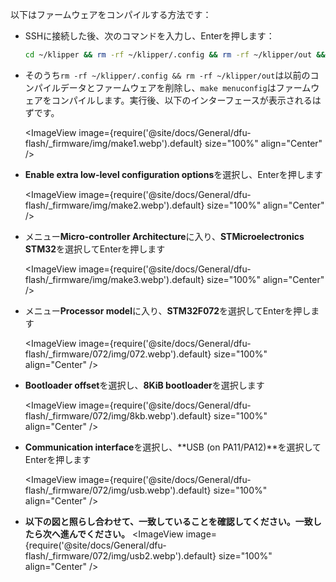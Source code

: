 以下はファームウェアをコンパイルする方法です：
* SSHに接続した後、次のコマンドを入力し、Enterを押します：

    ```bash
    cd ~/klipper && rm -rf ~/klipper/.config && rm -rf ~/klipper/out && make menuconfig
    ```

* そのうち`rm -rf ~/klipper/.config && rm -rf ~/klipper/out`は以前のコンパイルデータとファームウェアを削除し、`make menuconfig`はファームウェアをコンパイルします。実行後、以下のインターフェースが表示されるはずです。

    <ImageView image={require('@site/docs/General/dfu-flash/_firmware/img/make1.webp').default} size="100%" align="Center" />

* **Enable extra low-level configuration options**を選択し、Enterを押します

    <ImageView image={require('@site/docs/General/dfu-flash/_firmware/img/make2.webp').default} size="100%" align="Center" />

* メニュー**Micro-controller Architecture**に入り、**STMicroelectronics STM32**を選択してEnterを押します

    <ImageView image={require('@site/docs/General/dfu-flash/_firmware/img/make3.webp').default} size="100%" align="Center" />

* メニュー**Processor model**に入り、**STM32F072**を選択してEnterを押します

    <ImageView image={require('@site/docs/General/dfu-flash/_firmware/072/img/072.webp').default} size="100%" align="Center" />

* **Bootloader offset**を選択し、**8KiB bootloader**を選択します

    <ImageView image={require('@site/docs/General/dfu-flash/_firmware/072/img/8kb.webp').default} size="100%" align="Center" />

* **Communication interface**を選択し、**USB (on PA11/PA12)**を選択してEnterを押します
    
    <ImageView image={require('@site/docs/General/dfu-flash/_firmware/072/img/usb.webp').default} size="100%" align="Center" />
* **以下の図と照らし合わせて、一致していることを確認してください。一致したら次へ進んでください。**
    <ImageView image={require('@site/docs/General/dfu-flash/_firmware/072/img/usb2.webp').default} size="100%" align="Center" />
